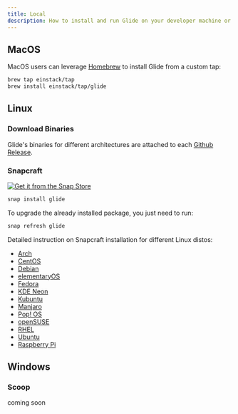 ```yaml
---
title: Local
description: How to install and run Glide on your developer machine or bare metal setups 
---
```


## MacOS

MacOS users can leverage [Homebrew](https://brew.sh/) to install Glide from a custom tap:

```bash
brew tap einstack/tap
brew install einstack/tap/glide
```

## Linux

### Download Binaries

Glide's binaries for different architectures are attached to each [Github Release](https://github.com/EinStack/glide/releases).

### Snapcraft

[![Get it from the Snap Store](https://snapcraft.io/static/images/badges/en/snap-store-white.svg)](https://snapcraft.io/glide)

```bash
snap install glide
```

To upgrade the already installed package, you just need to run:

```bash
snap refresh glide
```

Detailed instruction on Snapcraft installation for different Linux distos:

- [Arch](https://snapcraft.io/install/glide/arch)
- [CentOS](https://snapcraft.io/install/glide/centos)
- [Debian](https://snapcraft.io/install/glide/debian)
- [elementaryOS](https://snapcraft.io/install/glide/elementary)
- [Fedora](https://snapcraft.io/install/glide/fedora)
- [KDE Neon](https://snapcraft.io/install/glide/kde-neon)
- [Kubuntu](https://snapcraft.io/install/glide/kubuntu)
- [Manjaro](https://snapcraft.io/install/glide/manjaro)
- [Pop! OS](https://snapcraft.io/install/glide/pop)
- [openSUSE](https://snapcraft.io/install/glide/opensuse)
- [RHEL](https://snapcraft.io/install/glide/rhel)
- [Ubuntu](https://snapcraft.io/install/glide/ubuntu)
- [Raspberry Pi](https://snapcraft.io/install/glide/raspbian)

## Windows

### Scoop

coming soon
